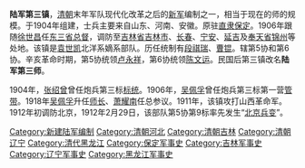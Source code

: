 '''陆军第三镇'''，[[清朝|清朝]]末年军队现代化改革之后的[[新军|新军]]编制之一，相当于现在的师的规模。于1904年组建，士兵主要来自山东、河南、安徽。原驻[[直隶省|直隶]][[保定|保定]]。1906年跟随[[徐世昌|徐世昌]]任[[东三省总督|东三省总督]]，调防至[[吉林省|吉林省]][[吉林市|吉林市]]、[[长春|长春]]、[[宁安|宁安]]、[[延吉|延吉]]及[[奉天省|奉天省]][[锦州|锦州]]等处地。该镇是[[袁世凯|袁世凯]]北洋系嫡系部队。历任统制有[[段祺瑞|段祺瑞]]、[[曹锟|曹锟]]。辖第5协和第6协。辛亥革命时期，第5协统领[[卢永祥|卢永祥]]，第6协统领[[陈文运|陈文运]]。民国后第三镇改名'''陆军第三师'''。

1904年，[[张绍曾|张绍曾]]曾任炮兵第三标[[标统|标统]]。1906年，[[吴佩孚|吴佩孚]]曾任炮兵第三标第一营[[管带|管带]]。1918年[[吴佩孚|吴佩孚]]升任[[师长|师长]]、[[萧耀南|萧耀南]]任总参议。1911年，该镇攻打山西革命军。1912年初调防北京，1912年2月29日，该部队第5协第9标率先发生“[[壬子兵变|北京兵变]]”。

{{清朝军事小作品}}
[[Category:新建陆军编制|Category:新建陆军编制]]
[[Category:清朝河北|Category:清朝河北]]
[[Category:清朝吉林|Category:清朝吉林]]
[[Category:清朝辽宁|Category:清朝辽宁]]
[[Category:清代黑龙江|Category:清代黑龙江]]
[[Category:保定军事史|Category:保定军事史]]
[[Category:吉林军事史|Category:吉林军事史]]
[[Category:辽宁军事史|Category:辽宁军事史]]
[[Category:黑龙江军事史|Category:黑龙江军事史]]